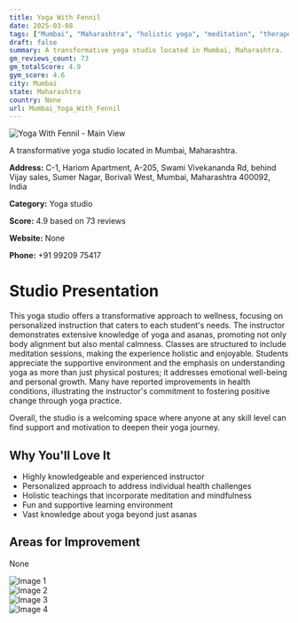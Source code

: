 ```yaml
---
title: Yoga With Fennil
date: 2025-03-08
tags: ["Mumbai", "Maharashtra", "holistic yoga", "meditation", "therapeutic yoga", "supportive atmosphere", "personalized instruction", "Mumbai"]  
draft: false
summary: A transformative yoga studio located in Mumbai, Maharashtra.
gm_reviews_count: 73
gm_totalScore: 4.9
gym_score: 4.6
city: Mumbai
state: Maharashtra
country: None
url: Mumbai_Yoga_With_Fennil
---
```


<div className="aspect-[16/9] relative my-8">
  <img 
    src="https://lh5.googleusercontent.com/p/AF1QipOiaK9pKEGHwA0A9UfKYY7nVd2v0ofN2N2qKLCu=w1920-h1080-k-no"
    alt="Yoga With Fennil - Main View"
    className="object-cover absolute inset-0 w-full h-full rounded-lg"
  />
</div>

A transformative yoga studio located in Mumbai, Maharashtra.

**Address:** C-1, Hariom Apartment, A-205, Swami Vivekananda Rd, behind Vijay sales, Sumer Nagar, Borivali West, Mumbai, Maharashtra 400092, India

**Category:** Yoga studio

**Score:** 4.9 based on 73 reviews

**Website:** None

**Phone:** +91 99209 75417

# Studio Presentation

This yoga studio offers a transformative approach to wellness, focusing on personalized instruction that caters to each student's needs. The instructor demonstrates extensive knowledge of yoga and asanas, promoting not only body alignment but also mental calmness. Classes are structured to include meditation sessions, making the experience holistic and enjoyable. Students appreciate the supportive environment and the emphasis on understanding yoga as more than just physical postures; it addresses emotional well-being and personal growth. Many have reported improvements in health conditions, illustrating the instructor's commitment to fostering positive change through yoga practice.

Overall, the studio is a welcoming space where anyone at any skill level can find support and motivation to deepen their yoga journey.

## Why You'll Love It

- Highly knowledgeable and experienced instructor
- Personalized approach to address individual health challenges
- Holistic teachings that incorporate meditation and mindfulness
- Fun and supportive learning environment
- Vast knowledge about yoga beyond just asanas

## Areas for Improvement

None

<div className="grid grid-cols-1 xl:grid-cols-2 gap-4 my-8">
<div className="aspect-[4/3] relative"><img src="https://lh5.googleusercontent.com/p/AF1QipNJuD-WBDh-kcI_YcVHaKYhjUx_Lj_9RlA-by7c=w1920-h1080-k-no" alt="Image 1" className="object-cover absolute inset-0 w-full h-full rounded-lg" /></div>
<div className="aspect-[4/3] relative"><img src="https://lh5.googleusercontent.com/p/AF1QipPxYtebDghZSvrO8znV_Hee4ixTr2Wwjh0AaXNN=w1920-h1080-k-no" alt="Image 2" className="object-cover absolute inset-0 w-full h-full rounded-lg" /></div>
<div className="aspect-[4/3] relative"><img src="https://lh5.googleusercontent.com/p/AF1QipOA_mgEnT0B1T4n77c8SFqoU8W7Fzep-EvFAX2k=w1920-h1080-k-no" alt="Image 3" className="object-cover absolute inset-0 w-full h-full rounded-lg" /></div>
<div className="aspect-[4/3] relative"><img src="https://lh5.googleusercontent.com/p/AF1QipOSjYyAVEquAzAaLjRomR16zcDRWD24OmNdLWP7=w1920-h1080-k-no" alt="Image 4" className="object-cover absolute inset-0 w-full h-full rounded-lg" /></div>
</div>
